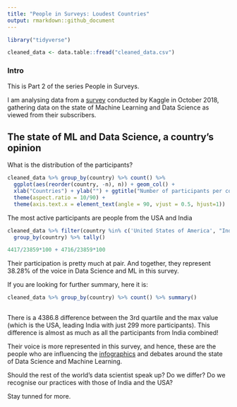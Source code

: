 ```yaml
---
title: "People in Surveys: Loudest Countries"
output: rmarkdown::github_document
---
```



```r
library("tidyverse")
```



```r
cleaned_data <- data.table::fread("cleaned_data.csv")
```

### Intro

This is Part 2 of the series People in Surveys.

I am analysing data from a [survey](https://www.kaggle.com/kaggle/kaggle-survey-2018#multipleChoiceResponses.csv) conducted by Kaggle in October 2018, gathering data on the state of Machine Learning and Data Science as viewed from their subscribers.


## The state of ML and Data Science, a country's opinion

What is the distribution of the participants?

```r
cleaned_data %>% group_by(country) %>% count() %>% 
  ggplot(aes(reorder(country, -n), n)) + geom_col() +
  xlab("Countries") + ylab("") + ggtitle("Number of participants per country") +
  theme(aspect.ratio = 10/90) +
  theme(axis.text.x = element_text(angle = 90, vjust = 0.5, hjust=1))  
```

The most active participants are people from the USA and India

```r
cleaned_data %>% filter(country %in% c('United States of America', "India")) %>% 
  group_by(country) %>% tally()
```
```r
4417/23859*100 + 4716/23859*100
```

Their participation is pretty much at pair. And together, they represent 38.28% of the voice in Data Science and ML in this survey.

If you are looking for further summary, here it is:
```r
cleaned_data %>% group_by(country) %>% count() %>% summary()
  
```
There is a 4386.8 difference between the 3rd quartile and the max value (which is the USA, leading India with just 299 more participants). This difference is almost as much as all the participants from India combined!

Their voice is more represented in this survey, and hence, these are the people who are influencing the [infographics](https://www.cloudfactory.com/hubfs/02-Contents/5-Infographics/Life-of-Data-Scientist-Infographic.pdf?hsCtaTracking=4ed5fb6f-cb6d-4b5f-971e-3f69697204c2%7C77b4ec9b-262d-4ae4-bab3-8ac3be56a4f8) and debates around the state of Data Science and Machine Learning.


Should the rest of the world's data scientist speak up? 
Do we differ? Do we recognise our practices with those of India and the USA?


Stay tunned for more.


